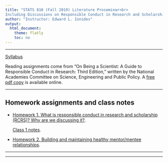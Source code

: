 ```yaml
---
title: "STATS 810 (Fall 2019) Literature Proseminar<br>
Including Discussions on Responsible Conduct in Research and Scholarship"
author: "Instructor: Edward L. Ionides"
output:
  html_document:
    theme: flatly
    toc: no
---
```


------

[Syllabus](syllabus.pdf) 

Reading assignments come from "On Being a Scientist: A Guide to Responsible Conduct in Research: Third Edition," written by the National Academies Committee on Science, Engineering and Public Policy. 
A [free pdf copy](http://www.nap.edu/catalog.php?record_id=12192) is available online.


----------

## Homework assignments and class notes 

* [Homework 1. What is responsible conduct in research and scholarship (RCRS)? Why are we discussing it?](hw01.pdf). 
    
    [Class 1 notes](class01.pdf).

* [Homework 2. Building and maintaining healthy mentor/mentee relationships](hw02.pdf).


------------

-----------
